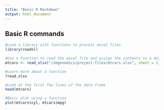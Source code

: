 ```yaml
---
title: "Basic R Markdown"
output: html_document
---
```


## Basic R commands

```r
#Load a library with functions to process excel files
library(readxl)

#Use a function to read the excel file and assign the contents to a dataframe
mtcars <- read_xlsx("/sbgenomics/project-files/mtcars.xlsx", sheet = 1)

#Learn more about a function
?read_xlsx

#Look at the first few lines of the data frame
head(mtcars)

#Basic plot using a function
plot(mtcars$cyl, mtcars$mpg)

```

